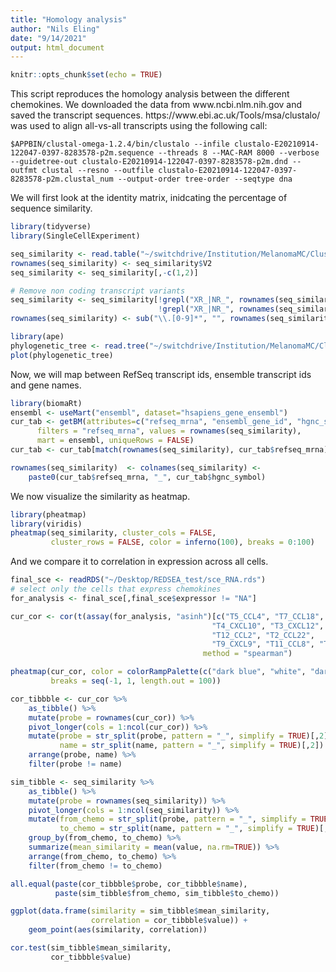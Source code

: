 ```yaml
---
title: "Homology analysis"
author: "Nils Eling"
date: "9/14/2021"
output: html_document
---
```


```r
knitr::opts_chunk$set(echo = TRUE)
```

This script reproduces the homology analysis between the different chemokines.
We downloaded the data from www.ncbi.nlm.nih.gov and saved the transcript 
sequences. https://www.ebi.ac.uk/Tools/msa/clustalo/ was used to align all-vs-all
transcripts using the following call:

```
$APPBIN/clustal-omega-1.2.4/bin/clustalo --infile clustalo-E20210914-122047-0397-8283578-p2m.sequence --threads 8 --MAC-RAM 8000 --verbose --guidetree-out clustalo-E20210914-122047-0397-8283578-p2m.dnd --outfmt clustal --resno --outfile clustalo-E20210914-122047-0397-8283578-p2m.clustal_num --output-order tree-order --seqtype dna
```

We will first look at the identity matrix, inidcating the percentage of
sequence similarity.

```r
library(tidyverse)
library(SingleCellExperiment)

seq_similarity <- read.table("~/switchdrive/Institution/MelanomaMC/ClustalW_results/identity_matrix.txt")
rownames(seq_similarity) <- seq_similarity$V2
seq_similarity <- seq_similarity[,-c(1,2)]

# Remove non coding transcript variants
seq_similarity <- seq_similarity[!grepl("XR_|NR_", rownames(seq_similarity)),
                                 !grepl("XR_|NR_", rownames(seq_similarity))]
rownames(seq_similarity) <- sub("\\.[0-9]*", "", rownames(seq_similarity))

library(ape)
phylogenetic_tree <- read.tree("~/switchdrive/Institution/MelanomaMC/ClustalW_results/phylogenetic_tree.txt")
plot(phylogenetic_tree)
```

Now, we will map between RefSeq transcript ids, ensemble transcript ids and
gene names.

```r
library(biomaRt)
ensembl <- useMart("ensembl", dataset="hsapiens_gene_ensembl")
cur_tab <- getBM(attributes=c("refseq_mrna", "ensembl_gene_id", "hgnc_symbol"), 
      filters = "refseq_mrna", values = rownames(seq_similarity), 
      mart = ensembl, uniqueRows = FALSE)
cur_tab <- cur_tab[match(rownames(seq_similarity), cur_tab$refseq_mrna),]

rownames(seq_similarity)  <- colnames(seq_similarity) <- 
    paste0(cur_tab$refseq_mrna, "_", cur_tab$hgnc_symbol)
```

We now visualize the similarity as heatmap.

```r
library(pheatmap)
library(viridis)
pheatmap(seq_similarity, cluster_cols = FALSE,
         cluster_rows = FALSE, color = inferno(100), breaks = 0:100)
```

And we compare it to correlation in expression across all cells.

```r
final_sce <- readRDS("~/Desktop/REDSEA_test/sce_RNA.rds")
# select only the cells that express chemokines
for_analysis <- final_sce[,final_sce$expressor != "NA"]

cur_cor <- cor(t(assay(for_analysis, "asinh")[c("T5_CCL4", "T7_CCL18", "T1_CXCL8",
                                             "T4_CXCL10", "T3_CXCL12", "T8_CXCL13",
                                             "T12_CCL2", "T2_CCL22",
                                             "T9_CXCL9", "T11_CCL8", "T10_CCL19"),]), 
                                           method = "spearman")

pheatmap(cur_cor, color = colorRampPalette(c("dark blue", "white", "dark red"))(100), 
         breaks = seq(-1, 1, length.out = 100))
```

```r
cor_tibbble <- cur_cor %>%
    as_tibble() %>% 
    mutate(probe = rownames(cur_cor)) %>% 
    pivot_longer(cols = 1:ncol(cur_cor)) %>%
    mutate(probe = str_split(probe, pattern = "_", simplify = TRUE)[,2],
           name = str_split(name, pattern = "_", simplify = TRUE)[,2]) %>%
    arrange(probe, name) %>%
    filter(probe != name)

sim_tibble <- seq_similarity %>%
    as_tibble() %>% 
    mutate(probe = rownames(seq_similarity)) %>% 
    pivot_longer(cols = 1:ncol(seq_similarity)) %>%
    mutate(from_chemo = str_split(probe, pattern = "_", simplify = TRUE)[,3],
           to_chemo = str_split(name, pattern = "_", simplify = TRUE)[,3]) %>%
    group_by(from_chemo, to_chemo) %>%
    summarize(mean_similarity = mean(value, na.rm=TRUE)) %>%
    arrange(from_chemo, to_chemo) %>%
    filter(from_chemo != to_chemo)

all.equal(paste(cor_tibbble$probe, cor_tibbble$name),
          paste(sim_tibble$from_chemo, sim_tibble$to_chemo))

ggplot(data.frame(similarity = sim_tibble$mean_similarity,
                  correlation = cor_tibbble$value)) +
    geom_point(aes(similarity, correlation))

cor.test(sim_tibble$mean_similarity,
         cor_tibbble$value)
```

